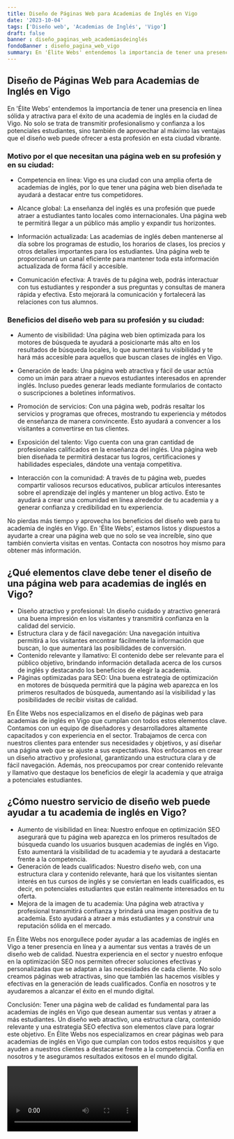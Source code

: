 ```yaml
---
title: Diseño de Páginas Web para Academias de Inglés en Vigo
date: '2023-10-04'
tags: ['Diseño web', 'Academias de Inglés', 'Vigo']
draft: false
banner : diseño_paginas_web_academiasdeinglés
fondoBanner : diseño_pagina_web_vigo
summary: En 'Élite Webs' entendemos la importancia de tener una presencia en línea sólida y atractiva para el éxito de una academia de inglés en la ciudad de Vigo. No solo se trata de transmitir profesionalismo y confianza a los potenciales estudiantes, sino también de aprovechar al máximo las ventajas que el diseño web puede ofrecer a esta profesión en esta ciudad vibrante.
---
```


## Diseño de Páginas Web para Academias de Inglés en Vigo

En 'Élite Webs' entendemos la importancia de tener una presencia en línea sólida y atractiva para el éxito de una academia de inglés en la ciudad de Vigo. No solo se trata de transmitir profesionalismo y confianza a los potenciales estudiantes, sino también de aprovechar al máximo las ventajas que el diseño web puede ofrecer a esta profesión en esta ciudad vibrante.

### Motivo por el que necesitan una página web en su profesión y en su ciudad:

- Competencia en línea: Vigo es una ciudad con una amplia oferta de academias de inglés, por lo que tener una página web bien diseñada te ayudará a destacar entre tus competidores. 

- Alcance global: La enseñanza del inglés es una profesión que puede atraer a estudiantes tanto locales como internacionales. Una página web te permitirá llegar a un público más amplio y expandir tus horizontes.

- Información actualizada: Las academias de inglés deben mantenerse al día sobre los programas de estudio, los horarios de clases, los precios y otros detalles importantes para los estudiantes. Una página web te proporcionará un canal eficiente para mantener toda esta información actualizada de forma fácil y accesible.

- Comunicación efectiva: A través de tu página web, podrás interactuar con tus estudiantes y responder a sus preguntas y consultas de manera rápida y efectiva. Esto mejorará la comunicación y fortalecerá las relaciones con tus alumnos.

### Beneficios del diseño web para su profesión y su ciudad:

- Aumento de visibilidad: Una página web bien optimizada para los motores de búsqueda te ayudará a posicionarte más alto en los resultados de búsqueda locales, lo que aumentará tu visibilidad y te hará más accesible para aquellos que buscan clases de inglés en Vigo.

- Generación de leads: Una página web atractiva y fácil de usar actúa como un imán para atraer a nuevos estudiantes interesados en aprender inglés. Incluso puedes generar leads mediante formularios de contacto o suscripciones a boletines informativos.

- Promoción de servicios: Con una página web, podrás resaltar los servicios y programas que ofreces, mostrando tu experiencia y métodos de enseñanza de manera convincente. Esto ayudará a convencer a los visitantes a convertirse en tus clientes.

- Exposición del talento: Vigo cuenta con una gran cantidad de profesionales calificados en la enseñanza del inglés. Una página web bien diseñada te permitirá destacar tus logros, certificaciones y habilidades especiales, dándote una ventaja competitiva.

- Interacción con la comunidad: A través de tu página web, puedes compartir valiosos recursos educativos, publicar artículos interesantes sobre el aprendizaje del inglés y mantener un blog activo. Esto te ayudará a crear una comunidad en línea alrededor de tu academia y a generar confianza y credibilidad en tu experiencia.

No pierdas más tiempo y aprovecha los beneficios del diseño web para tu academia de inglés en Vigo. En 'Élite Webs', estamos listos y dispuestos a ayudarte a crear una página web que no solo se vea increíble, sino que también convierta visitas en ventas. Contacta con nosotros hoy mismo para obtener más información.

<GifSeo />

<Cta />

## ¿Qué elementos clave debe tener el diseño de una página web para academias de inglés en Vigo?

- Diseño atractivo y profesional: Un diseño cuidado y atractivo generará una buena impresión en los visitantes y transmitirá confianza en la calidad del servicio.
- Estructura clara y de fácil navegación: Una navegación intuitiva permitirá a los visitantes encontrar fácilmente la información que buscan, lo que aumentará las posibilidades de conversión.
- Contenido relevante y llamativo: El contenido debe ser relevante para el público objetivo, brindando información detallada acerca de los cursos de inglés y destacando los beneficios de elegir la academia.
- Páginas optimizadas para SEO: Una buena estrategia de optimización en motores de búsqueda permitirá que la página web aparezca en los primeros resultados de búsqueda, aumentando así la visibilidad y las posibilidades de recibir visitas de calidad.

En Élite Webs nos especializamos en el diseño de páginas web para academias de inglés en Vigo que cumplan con todos estos elementos clave. Contamos con un equipo de diseñadores y desarrolladores altamente capacitados y con experiencia en el sector. Trabajamos de cerca con nuestros clientes para entender sus necesidades y objetivos, y así diseñar una página web que se ajuste a sus expectativas. Nos enfocamos en crear un diseño atractivo y profesional, garantizando una estructura clara y de fácil navegación. Además, nos preocupamos por crear contenido relevante y llamativo que destaque los beneficios de elegir la academia y que atraiga a potenciales estudiantes. 

## ¿Cómo nuestro servicio de diseño web puede ayudar a tu academia de inglés en Vigo?

- Aumento de visibilidad en línea: Nuestro enfoque en optimización SEO asegurará que tu página web aparezca en los primeros resultados de búsqueda cuando los usuarios busquen academias de inglés en Vigo. Esto aumentará la visibilidad de tu academia y te ayudará a destacarte frente a la competencia.
- Generación de leads cualificados: Nuestro diseño web, con una estructura clara y contenido relevante, hará que los visitantes sientan interés en tus cursos de inglés y se conviertan en leads cualificados, es decir, en potenciales estudiantes que están realmente interesados en tu oferta.
- Mejora de la imagen de tu academia: Una página web atractiva y profesional transmitirá confianza y brindará una imagen positiva de tu academia. Esto ayudará a atraer a más estudiantes y a construir una reputación sólida en el mercado.

En Élite Webs nos enorgullece poder ayudar a las academias de inglés en Vigo a tener presencia en línea y a aumentar sus ventas a través de un diseño web de calidad. Nuestra experiencia en el sector y nuestro enfoque en la optimización SEO nos permiten ofrecer soluciones efectivas y personalizadas que se adaptan a las necesidades de cada cliente. No solo creamos páginas web atractivas, sino que también las hacemos visibles y efectivas en la generación de leads cualificados. Confía en nosotros y te ayudaremos a alcanzar el éxito en el mundo digital.

Conclusión:
Tener una página web de calidad es fundamental para las academias de inglés en Vigo que desean aumentar sus ventas y atraer a más estudiantes. Un diseño web atractivo, una estructura clara, contenido relevante y una estrategia SEO efectiva son elementos clave para lograr este objetivo. En Élite Webs nos especializamos en crear páginas web para academias de inglés en Vigo que cumplan con todos estos requisitos y que ayuden a nuestros clientes a destacarse frente a la competencia. Confía en nosotros y te aseguramos resultados exitosos en el mundo digital.

<Video />

<CtaBot job='Academias de Inglés' city='Vigo'/>

<Gmaps query='Vigo+españa+maps' />
